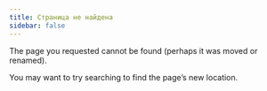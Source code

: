 ---
title: Страница не найдена
sidebar: false
---

The page you requested cannot be found (perhaps it was moved or renamed).

You may want to try searching to find the page's new location.
